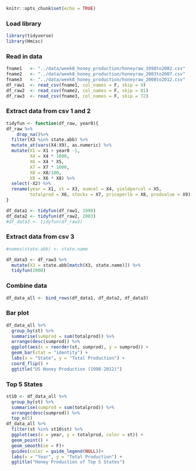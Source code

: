 ```r
knitr::opts_chunk$set(echo = TRUE)
```

### Load library  
```r
library(tidyverse)
library(Hmisc)
```

### Read in data  
```r
fname1   <- "../data/week8_honey_production/honeyraw_1998to2002.csv"
fname2   <- "../data/week8_honey_production/honeyraw_2003to2007.csv"
fname3   <- "../data/week8_honey_production/honeyraw_2008to2012.csv"
df_raw1  <- read_csv(fname1, col_names = F, skip = 9)
df_raw2  <- read_csv(fname2, col_names = F, skip = 81)
df_raw3  <- read_csv(fname3, col_names = F, skip = 72)
```

### Extract data from csv 1 and 2  
```r
tidyfun <- function(df_raw, year0){
df_raw %>% 
    drop_na()%>% 
  filter(X3 %in% state.abb) %>% 
  mutate_at(vars(X4:X9), as.numeric) %>% 
  mutate(X1 = X1 + year0 -1,
         X4 = X4 * 1000,
         X6 = X4 * X5,
         X7 = X7 * 1000,
         X8 = X8/100,
         X9 = X6 * X8) %>% 
  select(-X2) %>% 
  rename(year = X1, st = X3, numcol = X4, yieldpercol = X5,
         totalprod = X6, stocks = X7, priceperlb = X8, prodvalue = X9)  
}

df_data1 <- tidyfun(df_raw1, 1998)
df_data2 <- tidyfun(df_raw2, 2003)
#df_data3 <- tidyfun(df_raw3)
```

### Extract data from csv 3  
```r
#names(state.abb) <- state.name  

df_data3 <- df_raw3 %>% 
  mutate(X3 = state.abb[match(X3, state.name)]) %>% 
  tidyfun(2008)
```

### Combine data
```r
df_data_all <- bind_rows(df_data1, df_data2, df_data3)
```

### Bar plot
```r
df_data_all %>% 
  group_by(st) %>% 
  summarise(sumprod = sum(totalprod)) %>% 
  arrange(desc(sumprod)) %>% 
  ggplot(aes(x = reorder(st, sumprod), y = sumprod)) + 
  geom_bar(stat = "identity") +
  labs(x = "State", y = "Total Production") +
  coord_flip() +
  ggtitle("US Honey Production (1998-2012)")
```


### Top 5 States
```r
st10 <- df_data_all %>% 
  group_by(st) %>% 
  summarise(sumprod = sum(totalprod)) %>% 
  arrange(desc(sumprod)) %>% 
  top_n(5)
df_data_all %>% 
  filter(st %in% st10$st) %>% 
  ggplot(aes(x = year, y = totalprod, color = st)) + 
  geom_point() +
  geom_smooth(se = F)+
  guides(color = guide_legend(NULL))+
  labs(x = "Year", y = "Total Production") +
  ggtitle("Honey Production of Top 5 States")
```


